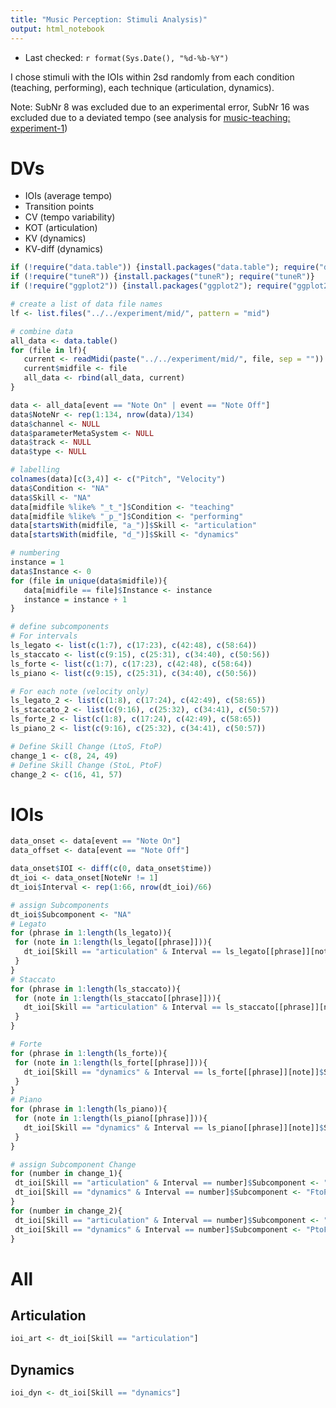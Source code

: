 ```yaml
---
title: "Music Perception: Stimuli Analysis)"
output: html_notebook
---
```


- Last checked: `r format(Sys.Date(), "%d-%b-%Y")`

I chose stimuli with the IOIs within 2sd randomly from each condition (teaching, performing), each technique (articulation, dynamics).

Note: SubNr 8 was excluded due to an experimental error, SubNr 16 was excluded due to a deviated tempo (see analysis for [music-teaching: experiment-1](https://github.com/atsukotominaga/music-teaching/tree/main/experiment-1))

# DVs
- IOIs (average tempo)
- Transition points
- CV (tempo variability)
- KOT (articulation)
- KV (dynamics)
- KV-diff (dynamics)

```r
if (!require("data.table")) {install.packages("data.table"); require("data.table")}
if (!require("tuneR")) {install.packages("tuneR"); require("tuneR")}
if (!require("ggplot2")) {install.packages("ggplot2"); require("ggplot2")}
```

```r
# create a list of data file names
lf <- list.files("../../experiment/mid/", pattern = "mid")

# combine data
all_data <- data.table()
for (file in lf){
   current <- readMidi(paste("../../experiment/mid/", file, sep = ""))
   current$midfile <- file
   all_data <- rbind(all_data, current)
}

data <- all_data[event == "Note On" | event == "Note Off"]
data$NoteNr <- rep(1:134, nrow(data)/134)
data$channel <- NULL
data$parameterMetaSystem <- NULL
data$track <- NULL
data$type <- NULL

# labelling
colnames(data)[c(3,4)] <- c("Pitch", "Velocity")
data$Condition <- "NA"
data$Skill <- "NA"
data[midfile %like% "_t_"]$Condition <- "teaching"
data[midfile %like% "_p_"]$Condition <- "performing"
data[startsWith(midfile, "a_")]$Skill <- "articulation"
data[startsWith(midfile, "d_")]$Skill <- "dynamics"

# numbering
instance = 1
data$Instance <- 0
for (file in unique(data$midfile)){
   data[midfile == file]$Instance <- instance
   instance = instance + 1
}

# define subcomponents
# For intervals
ls_legato <- list(c(1:7), c(17:23), c(42:48), c(58:64))
ls_staccato <- list(c(9:15), c(25:31), c(34:40), c(50:56))
ls_forte <- list(c(1:7), c(17:23), c(42:48), c(58:64))
ls_piano <- list(c(9:15), c(25:31), c(34:40), c(50:56))

# For each note (velocity only)
ls_legato_2 <- list(c(1:8), c(17:24), c(42:49), c(58:65))
ls_staccato_2 <- list(c(9:16), c(25:32), c(34:41), c(50:57))
ls_forte_2 <- list(c(1:8), c(17:24), c(42:49), c(58:65))
ls_piano_2 <- list(c(9:16), c(25:32), c(34:41), c(50:57))

# Define Skill Change (LtoS, FtoP)
change_1 <- c(8, 24, 49)
# Define Skill Change (StoL, PtoF)
change_2 <- c(16, 41, 57)
```

# IOIs
```r
data_onset <- data[event == "Note On"]
data_offset <- data[event == "Note Off"]

data_onset$IOI <- diff(c(0, data_onset$time))
dt_ioi <- data_onset[NoteNr != 1]
dt_ioi$Interval <- rep(1:66, nrow(dt_ioi)/66)

# assign Subcomponents
dt_ioi$Subcomponent <- "NA"
# Legato
for (phrase in 1:length(ls_legato)){
 for (note in 1:length(ls_legato[[phrase]])){
   dt_ioi[Skill == "articulation" & Interval == ls_legato[[phrase]][note]]$Subcomponent <- "Legato"
 }
}
# Staccato
for (phrase in 1:length(ls_staccato)){
 for (note in 1:length(ls_staccato[[phrase]])){
   dt_ioi[Skill == "articulation" & Interval == ls_staccato[[phrase]][note]]$Subcomponent <- "Staccato"
 }
}

# Forte
for (phrase in 1:length(ls_forte)){
 for (note in 1:length(ls_forte[[phrase]])){
   dt_ioi[Skill == "dynamics" & Interval == ls_forte[[phrase]][note]]$Subcomponent <- "Forte"
 }
}
# Piano
for (phrase in 1:length(ls_piano)){
 for (note in 1:length(ls_piano[[phrase]])){
   dt_ioi[Skill == "dynamics" & Interval == ls_piano[[phrase]][note]]$Subcomponent <- "Piano"
 }
}

# assign Subcomponent Change
for (number in change_1){
 dt_ioi[Skill == "articulation" & Interval == number]$Subcomponent <- "LtoS"
 dt_ioi[Skill == "dynamics" & Interval == number]$Subcomponent <- "FtoP"
}
for (number in change_2){
 dt_ioi[Skill == "articulation" & Interval == number]$Subcomponent <- "StoL"
 dt_ioi[Skill == "dynamics" & Interval == number]$Subcomponent <- "PtoF"
}
```

# All
## Articulation
```r
ioi_art <- dt_ioi[Skill == "articulation"]


```

## Dynamics
```r
ioi_dyn <- dt_ioi[Skill == "dynamics"]


```
